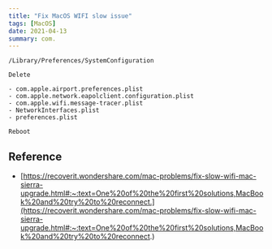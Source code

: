 ```yaml
---
title: "Fix MacOS WIFI slow issue"
tags: [MacOS]
date: 2021-04-13
summary: com.
---
```


```shell
/Library/Preferences/SystemConfiguration

Delete

- com.apple.airport.preferences.plist
- com.apple.network.eapolclient.configuration.plist
- com.apple.wifi.message-tracer.plist
- NetworkInterfaces.plist
- preferences.plist

Reboot
```

## Reference

- [https://recoverit.wondershare.com/mac-problems/fix-slow-wifi-mac-sierra-upgrade.html#:~:text=One%20of%20the%20first%20solutions,MacBook%20and%20try%20to%20reconnect.](https://recoverit.wondershare.com/mac-problems/fix-slow-wifi-mac-sierra-upgrade.html#:~:text=One%20of%20the%20first%20solutions,MacBook%20and%20try%20to%20reconnect.)